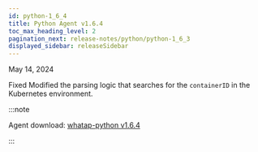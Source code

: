 ```yaml
---
id: python-1_6_4
title: Python Agent v1.6.4
toc_max_heading_level: 2
pagination_next: release-notes/python/python-1_6_3
displayed_sidebar: releaseSidebar
---
```


May 14, 2024

<Status>Fixed</Status> Modified the parsing logic that searches for the <code>containerID</code> in the Kubernetes environment.

:::note

Agent download: [whatap-python v1.6.4](https://pypi.org/project/whatap-python/1.6.4/)

:::
